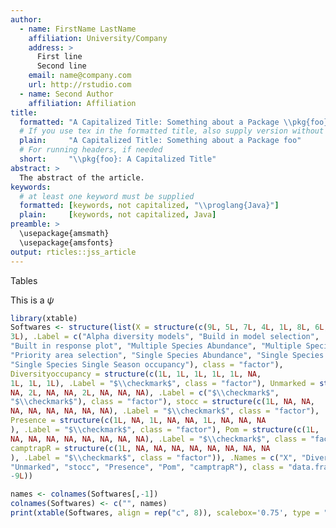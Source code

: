 ```yaml
---
author:
  - name: FirstName LastName
    affiliation: University/Company
    address: >
      First line
      Second line
    email: name@company.com
    url: http://rstudio.com
  - name: Second Author
    affiliation: Affiliation
title:
  formatted: "A Capitalized Title: Something about a Package \\pkg{foo}"
  # If you use tex in the formatted title, also supply version without
  plain:     "A Capitalized Title: Something about a Package foo"
  # For running headers, if needed
  short:     "\\pkg{foo}: A Capitalized Title"
abstract: >
  The abstract of the article.
keywords:
  # at least one keyword must be supplied
  formatted: [keywords, not capitalized, "\\proglang{Java}"]
  plain:     [keywords, not capitalized, Java]
preamble: >
  \usepackage{amsmath}
  \usepackage{amsfonts}
output: rticles::jss_article
---
```


Tables

This is a $\psi$

```r
library(xtable)
Softwares <- structure(list(X = structure(c(9L, 5L, 7L, 4L, 1L, 8L, 6L, 2L, 
3L), .Label = c("Alpha diversity models", "Build in model selection", 
"Built in response plot", "Multiple Species Abundance", "Multiple Species Single Season occupancy", 
"Priority area selection", "Single Species Abundance", "Single Species Dynamic occupancy", 
"Single Species Single Season occupancy"), class = "factor"), 
Diversityoccupancy = structure(c(1L, 1L, 1L, 1L, 1L, NA, 
1L, 1L, 1L), .Label = "$\\checkmark$", class = "factor"), Unmarked = structure(c(1L, 
NA, 2L, NA, NA, 2L, NA, NA, NA), .Label = c("$\\checkmark$", 
"$\\checkmark$"), class = "factor"), stocc = structure(c(1L, NA, NA, 
NA, NA, NA, NA, NA, NA), .Label = "$\\checkmark$", class = "factor"), 
Presence = structure(c(1L, NA, 1L, NA, NA, 1L, NA, NA, NA
), .Label = "$\\checkmark$", class = "factor"), Pom = structure(c(1L, 
NA, NA, NA, NA, NA, NA, NA, NA), .Label = "$\\checkmark$", class = "factor"), 
camptrapR = structure(c(1L, NA, NA, NA, NA, NA, NA, NA, NA
), .Label = "$\\checkmark$", class = "factor")), .Names = c("X", "Diversityoccupancy", 
"Unmarked", "stocc", "Presence", "Pom", "camptrapR"), class = "data.frame", row.names = c(NA, 
-9L))

names <- colnames(Softwares[,-1])
colnames(Softwares) <- c("", names)
print(xtable(Softwares, align = rep("c", 8)), scalebox='0.75', type = "latex", sanitize.text.function = function (x) x, include.rownames = F, comment=FALSE)


```
